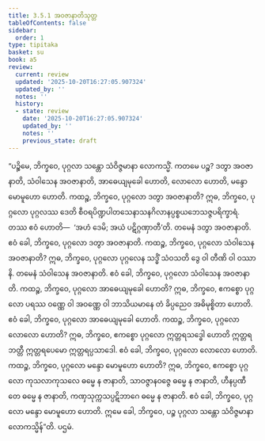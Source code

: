 ```yaml
---
title: 3.5.1 အဝဇာနာတိသုတ္တ
tableOfContents: false
sidebar:
  order: 1
type: tipitaka
basket: su
book: a5
review:
  current: review
  updated: '2025-10-20T16:27:05.907324'
  updated_by: ''
  notes: ''
  history:
  - state: review
    date: '2025-10-20T16:27:05.907324'
    updated_by: ''
    notes: ''
    previous_state: draft
---
```



<DynamicBreadcrumb />


<ReviewStatus review={frontmatter.review} showDetails={true} />

<HypothesisAnnotation frontmatter={frontmatter} />

<Division number="141" book="a5" e="ch" v="16" p="145">

<Paragraph number="816" book="a5">
“ပဉ္စိမေ, ဘိက္ခဝေ, ပုဂ္ဂလာ သန္တော သံဝိဇ္ဇမာနာ လောကသ္မိံ. ကတမေ ပဉ္စ? ဒတွာ အဝဇာနာတိ, သံဝါသေန အဝဇာနာတိ, အာဓေယျမုခေါ ဟောတိ, လောလော ဟောတိ, မန္ဒော မောမူဟော ဟောတိ.
</Paragraph>

<Paragraph number="817" book="a5">
ကထဉ္စ, ဘိက္ခဝေ, ပုဂ္ဂလော ဒတွာ အဝဇာနာတိ? ဣဓ, ဘိက္ခဝေ, ပုဂ္ဂလော ပုဂ္ဂလဿ ဒေတိ စီဝရပိဏ္ဍပါတသေနာသနဂိလာနပ္ပစ္စယဘေသဇ္ဇပရိက္ခာရံ. တဿ ဧဝံ ဟောတိ—  ‘အဟံ ဒေမိ; အယံ ပဋိဂ္ဂဏှာတီ’တိ. တမေနံ ဒတွာ အဝဇာနာတိ. ဧဝံ ခေါ, ဘိက္ခဝေ, ပုဂ္ဂလော ဒတွာ အဝဇာနာတိ.
</Paragraph>

<Paragraph number="818" book="a5">
ကထဉ္စ, ဘိက္ခဝေ, ပုဂ္ဂလော သံဝါသေန အဝဇာနာတိ? ဣဓ, ဘိက္ခဝေ, ပုဂ္ဂလော ပုဂ္ဂလေန သဒ္ဓိံ သံဝသတိ ဒွေ ဝါ တီဏိ ဝါ ဝဿာနိ. တမေနံ သံဝါသေန အဝဇာနာတိ. ဧဝံ ခေါ, ဘိက္ခဝေ, ပုဂ္ဂလော သံဝါသေန အဝဇာနာတိ.
</Paragraph>

<Paragraph number="819" book="a5">
ကထဉ္စ, ဘိက္ခဝေ, ပုဂ္ဂလော အာဓေယျမုခေါ ဟောတိ? ဣဓ, ဘိက္ခဝေ, ဧကစ္စော ပုဂ္ဂလော ပရဿ ဝဏ္ဏေ ဝါ အဝဏ္ဏေ ဝါ ဘာသိယမာနေ တံ ခိပ္ပညေဝ အဓိမုစ္စိတာ ဟောတိ. ဧဝံ ခေါ, ဘိက္ခဝေ, ပုဂ္ဂလော အာဓေယျမုခေါ ဟောတိ.
</Paragraph>

<Paragraph number="820" book="a5">
ကထဉ္စ, ဘိက္ခဝေ, ပုဂ္ဂလော လောလော ဟောတိ? ဣဓ, ဘိက္ခဝေ, ဧကစ္စော ပုဂ္ဂလော ဣတ္တရသဒ္ဓေါ ဟောတိ ဣတ္တရဘတ္တီ ဣတ္တရပေမော ဣတ္တရပ္ပသာဒေါ. ဧဝံ ခေါ, ဘိက္ခဝေ, ပုဂ္ဂလော လောလော ဟောတိ.
</Paragraph>

<Paragraph number="821" book="a5">
ကထဉ္စ, ဘိက္ခဝေ, ပုဂ္ဂလော မန္ဒော မောမူဟော ဟောတိ? ဣဓ, ဘိက္ခဝေ, ဧကစ္စော ပုဂ္ဂလော ကုသလာကုသလေ ဓမ္မေ န ဇာနာတိ, သာဝဇ္ဇာနဝဇ္ဇေ ဓမ္မေ န ဇာနာတိ, ဟီနပ္ပဏီတေ ဓမ္မေ န ဇာနာတိ, ကဏှသုက္ကသပ္ပဋိဘာဂေ ဓမ္မေ န ဇာနာတိ. ဧဝံ ခေါ, ဘိက္ခဝေ, ပုဂ္ဂလော မန္ဒော မောမူဟော ဟောတိ. ဣမေ ခေါ, ဘိက္ခဝေ, ပဉ္စ ပုဂ္ဂလာ သန္တော သံဝိဇ္ဇမာနာ လောကသ္မိန်”တိ.

</Paragraph>
</Division>

<Paragraph number="822" type="center" book="a5">
ပဌမံ.
</Paragraph>